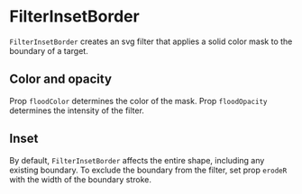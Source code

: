 
<Meta title="Addons/Annotation/Filters/FilterInsetBorder" />

# FilterInsetBorder


`FilterInsetBorder` creates an svg filter that applies a solid color mask to the boundary of a target.

<ArgsTable of={FilterInsetBorder} />

## Color and opacity

Prop `floodColor` determines the color of the mask.
Prop `floodOpacity` determines the intensity of the filter.

<Canvas>
    <Story name="lighter">
        <Chart size={[280, 180]} padding={[20, 20, 20, 20]} style={{ display: 'inline-block' }}>
            <Surface />
            <FilterInsetBorder id={'lighter-border'} floodColor={'#ffffff'} r={8} />
            <Rectangle
                x={40}
                y={40}
                width={60}
                height={60}
                style={{
                    stroke: '#000000',
                    strokeWidth: 3,
                    fill: '#dd9999',
                }}
            />
            <Rectangle
                x={140}
                y={40}
                width={60}
                height={60}
                style={{
                    stroke: '#000000',
                    strokeWidth: 3,
                    fill: '#dd9999',
                    filter: 'url(#lighter-border)',
                }}
            />
        </Chart>
    </Story>
    <Story name="darker">
        <Chart size={[280, 180]} padding={[20, 20, 20, 20]} style={{ display: 'inline-block' }}>
            <Surface />
            <FilterInsetBorder id={'darker-border'} floodColor={'#222222'} r={8} />
            <Rectangle
                x={40}
                y={40}
                width={60}
                height={60}
                style={{
                    stroke: '#000000',
                    strokeWidth: 3,
                    fill: '#dd9999',
                }}
            />
            <Rectangle
                x={140}
                y={40}
                width={60}
                height={60}
                style={{
                    stroke: '#000000',
                    strokeWidth: 3,
                    fill: '#dd9999',
                    filter: 'url(#darker-border)',
                }}
            />
        </Chart>
    </Story>
</Canvas>

## Inset

By default, `FilterInsetBorder` affects the entire shape, including any existing boundary.
To exclude the boundary from the filter, set prop `erodeR` with the width of the boundary stroke.

<Canvas>
    <Story name="inset">
        <Chart size={[280, 180]} padding={[20, 20, 20, 20]} style={{ display: 'inline-block' }}>
            <Surface />
            <FilterInsetBorder
                id={'inset-lighter-border'}
                erodeR={3}
                r={8}
                floodColor={'#ffffff'}
            />
            <Rectangle
                x={40}
                y={40}
                width={60}
                height={60}
                style={{
                    stroke: '#000000',
                    strokeWidth: 3,
                    fill: '#dd9999',
                }}
            />
            <Rectangle
                x={140}
                y={40}
                width={60}
                height={60}
                style={{
                    stroke: '#000000',
                    strokeWidth: 3,
                    fill: '#dd9999',
                    filter: 'url(#inset-lighter-border)',
                }}
            />
        </Chart>
    </Story>
</Canvas>
